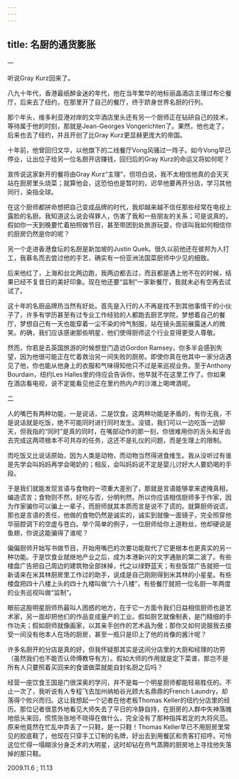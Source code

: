 ```yaml
---
---
---
```

title: 名厨的通货膨胀
---




一

听说Gray Kurz回来了。

八九十年代，香港最纸醉金迷的年代，他在当年繁华的地标丽晶酒店主理过布仑餐厅，后来去了纽约，在那里开了自己的餐厅，终于跻身世界名厨的行列。

那个年头，维多利亚港对岸的文华酒店里头还有另一个厨师正在钻研自己的技术，等待属于他的时刻，那就是Jean-Georges Vongerichten了。果然，他也走了，后来也去了纽约，并且开创了比Gray Kurz更显赫更庞大的帝国。

十年前，他曾回归文华，以他旗下的二线餐厅Vong风骚过一阵子。如今Vong早已停业，让出位子给另一位名厨开店赚钱，回归后的Gray Kurz的命运又将如何呢？

宣传说这家新开的餐将由Gray Kurz“主理”，但坦白说，我不太相信他真的会天天站在厨房里头烧菜；就算他会，这恐怕也是暂时的，迟早他要再开分店，学习其他同行，染指全球。

在这个厨师都拼命想把自己变成品牌的时代，我却越来越不信任那些经常在电视上露脸的名厨。我知道这么说会得罪人，伤害了我和一些朋友的关系；可是说真的，假如你一天到晚要忙着拍照做节目，甚至带团到处旅游玩耍，你该叫我如何相信你的厨房仍然是你的呢？

另一个走进香港食坛的名厨是新加坡的Justin Quek。很久以前他还在彼邦为人打工，我慕名而去尝过他的手艺，确实有一份亚洲法国菜厨师中少见的细致。

后来他红了，上海和台北两边跑，我两边都去过，而且都是遇上他不在的时候，结果已经不复昔日的美好印象。现在他还要“监制”一家新餐厅，我就未必有空再去试试了。

这十年的名厨品牌热当然有好处。首先是入行的人不再是找不到其他事情干的小伙子了，许多有学历甚至有过专业工作经验的人都跑去厨艺学院，梦想着自己的餐厅，梦想自己有一天也能穿着一尘不染的帅气制服，站在镜头面前展露迷人的微笑。的确，我们应该感谢那些明星，他们使得厨师这个行业变得更受人尊敬。

然而，你若是去英国旅游的时候想登门造访Gordon Ramsey，你多半会感到失望，因为他很可能正在忙着救治另一间失败的厨房。即使你真在他其中一家分店遇见了他，你也能从他身上的衣服和气味得知他只不过是来巡视业务。至于Anthony Bourdain，纽约Les Halles里的侍应会告诉你，他早就不在这里工作了。你如果在酒店看电视，说不定能看见他正在里约热内卢的沙滩上喝啤酒呢。

二

人的嘴巴有两种功能，一是说话，二是饮食。这两种功能是矛盾的，有你无我，不是说话就是吃饭，绝不可能同时进行同时发生。没错，我们可以一边吃饭一边聊天，但我指的“同时”是真的同时，在嘴部动作的那一刻，你很难用你的舌头和牙齿去完成这两项根本不可共存的任务，这还不是礼仪的问题，而是生理上的限制。

而吃饭又比说话原始，因为人类是动物，而动物当然得进食维生。我从没听过有谁是先学会叫妈妈再学会喝奶的；相反，会叫妈妈说不定是婴儿讨好大人要奶喝的手段。

于是我们就能发现言语与食物的一项重大差别了，那就是言语能够拿来遮掩真相，编造谎言；食物则不然，好吃与否，分明判然。所以你应该相信厨师多于作家，因为作家骗你可以骗上一辈子，而厨师就其本质而言是说不了谎的。就算厨师说谎，那也是言语的责任，他做的食物仍然是诚实的，诚实到就像一面镜子，完全照穿他华丽腔调下的空虚与苍白。举个简单的例子，一位厨师给你上道粉丝，他却硬说是鱼翅，你说这能骗得了谁呢？

偏偏厨师开始写书做节目，开始用嘴巴的次要功能取代了它更根本也更真实的另一种功能。于是饮食业就继地产业之后，成为本港新兴的文字通胀的第二波了。有些楼盘广告把自己周边的建筑物全部抹掉，代之以绿野蓝天；有些饭馆广告就把一位新请来在米其林厨房里工作过的助手，说成是自己刚刚得到米其林的小星星。有些楼盘把四十八楼上头的四十九楼叫做“六十八楼”，有些餐厅就把一位名厨一年两度的业务巡视叫做“监制”。

眼前这股明星厨师热最叫人困惑的地方，在于它一方面令我们日益相信厨师也是艺术家，另一面却把他们的作品变成量产的工业。假如厨艺就像制表，是门精细的手作功夫；假如厨师就像画家，以其亲手创作的艺术品为傲；那你又如何说服我去接受一间没有他本人在场的厨房，甚至一瓶只是印上了他的肖像的酱汁呢？

许多名厨开的分店是真的好，但我怀疑那其实是这间分店里的大厨和经理的功劳（虽然我们也不能否认师傅教导有方）。假如大师的作用就是定下菜谱，那岂不是所有人只要照着买回来的食谱做菜就能自封名厨之后吗？

经营一座饮食王国是门很深奥的学问，并不是每一个明星厨师都能轻易胜任的。不止一次了，我听说有人专程飞去加州纳帕谷光顾大名鼎鼎的French Laundry，却落得个败兴而归。这让我想起一个记者在他老板Thomas Keller的纽约分店里的经历。那位记者很意外地看见大师失去了平日的冷静自持，在厨房的人群中失神落魄地低头来回，慌慌张张地不晓得在做什么，完全没有了那种指挥若定的大将风范。原来他竟然在忙乱中弄丢了一只鞋，是一只鞋！Thomas Keller早已不用厨房里常见的胶底鞋了，他现在只穿手工订制的名牌，好出去到用餐区和贵客打招呼。可怜这位忙得一塌糊涂分身乏术的大明星，这时却钻在热气蒸腾的厨房地上寻找他失落掉的那只鞋。





2009.11.6 ; 11.13